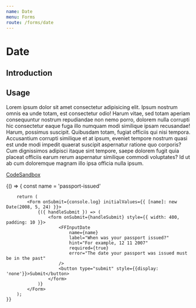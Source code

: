 ```yaml
---
name: Date
menu: Forms
route: /forms/date
---
```



# Date

## Introduction

## Usage

Lorem ipsum dolor sit amet consectetur adipisicing elit. Ipsum nostrum omnis ea unde totam, est 
consectetur odio! Harum vitae, sed totam aperiam consequuntur nostrum repudiandae non nemo porro, 
dolorem nulla corrupti hic consectetur eaque fuga illo numquam modi similique ipsam recusandae! Harum, 
possimus suscipit. Quibusdam totam, fugiat officiis qui nisi tempora. Accusantium corrupti similique 
et at ipsum, eveniet tempore nostrum quasi est unde modi impedit quaerat suscipit aspernatur ratione 
quo corporis? Cum dignissimos adipisci itaque sint tempore, saepe dolorem fugit quia placeat officiis 
earum rerum aspernatur similique commodi voluptates? Id ut ab cum doloremque magnam illo ipsa officia nulla ipsum.

[CodeSandbox](https://codesandbox.io/s/nice-dream-xs3zp)

<Playground>
	{() => {
		const name = 'passport-issued'
		
		return (
			<Form onSubmit={console.log} initialValues={{ [name]: new Date(2008, 5, 24) }}>
				{({ handleSubmit }) => (
					<form onSubmit={handleSubmit} style={{ width: 400, padding: 10 }}>
						<FFInputDate
							name={name}
							label="When was your passport issued?"
							hint="For example, 12 11 2007"
							required={true}
							error="The date your passport was issued must be in the past"
						/>
						<button type="submit" style={{display: 'none'}}>Submit</button>
					</form>
				)}
			</Form>
		);
	}}
</Playground>
